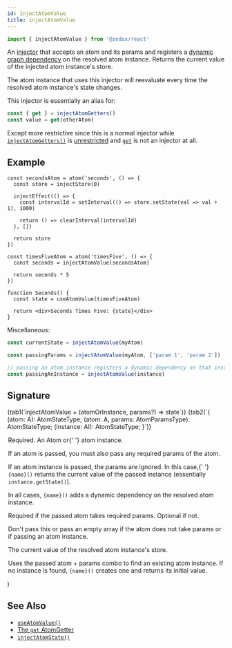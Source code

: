 ```yaml
---
id: injectAtomValue
title: injectAtomValue
---
```



```ts
import { injectAtomValue } from '@zedux/react'
```

An [injector](../glossary#injector) that accepts an atom and its params and registers a [dynamic graph dependency](../glossary#dynamic-graph-dependency) on the resolved atom instance. Returns the current value of the injected atom instance's store.

The atom instance that uses this injector will reevaluate every time the resolved atom instance's state changes.

This injector is essentially an alias for:

```ts
const { get } = injectAtomGetters()
const value = get(otherAtom)
```

Except more restrictive since this is a normal injector while [`injectAtomGetters()`](injectAtomGetters) is [unrestricted](../glossary#unrestricted-injector) and [`get`](../types/AtomGetters#get) is not an injector at all.

## Example

```tsx live ecosystemId=injectAtomValue/example resultVar=Seconds
const secondsAtom = atom('seconds', () => {
  const store = injectStore(0)

  injectEffect(() => {
    const intervalId = setInterval(() => store.setState(val => val + 1), 1000)

    return () => clearInterval(intervalId)
  }, [])

  return store
})

const timesFiveAtom = atom('timesFive', () => {
  const seconds = injectAtomValue(secondsAtom)

  return seconds * 5
})

function Seconds() {
  const state = useAtomValue(timesFiveAtom)

  return <div>Seconds Times Five: {state}</div>
}
```

Miscellaneous:

```ts
const currentState = injectAtomValue(myAtom)

const passingParams = injectAtomValue(myAtom, ['param 1', 'param 2'])

// passing an atom instance registers a dynamic dependency on that instance
const passingAnInstance = injectAtomValue(instance)
```

## Signature

<Tabs>
  {tab1(`injectAtomValue = (atomOrInstance, params?) => state`)}
  {tab2(`{
  <A extends ParamlessAtom>(atom: A): AtomStateType<A>;
  <A extends AnyAtom>(atom: A, params: AtomParamsType<A>): AtomStateType<A>;
  <AI extends AnyAtomInstance>(instance: AI): AtomStateType<AI>;
}`)}
</Tabs>

  <Legend>
    <Item name="atomOrInstance">
      <p>
        Required. An <Link to="../classes/Atom">Atom</Link> or{' '}
        <Link to="../classes/AtomInstance">atom instance</Link>.
      </p>
      <p>
        If an atom is passed, you must also pass any required params of the
        atom.
      </p>
      <p>
        If an atom instance is passed, the params are ignored. In this case,{' '}
        <code>{name}()</code> returns the current value of the passed instance
        (essentially <code>instance.getState()</code>).
      </p>
      <p>
        In all cases, <code>{name}()</code> adds a dynamic dependency on the
        resolved atom instance.
      </p>
    </Item>
    <Item name="params">
      <p>Required if the passed atom takes required params. Optional if not.</p>
      <p>
        Don't pass this or pass an empty array if the atom does not take params
        or if passing an atom instance.
      </p>
    </Item>
    <Item name="Returns">
      <p>The current value of the resolved atom instance's store.</p>
      <p>
        Uses the passed atom + params combo to find an existing atom instance.
        If no instance is found, <code>{name}()</code> creates one and returns
        its initial value.
      </p>
    </Item>
  </Legend>
)

<InjectAtomValueLegend />

## See Also

- [`useAtomValue()`](../hooks/useAtomValue)
- [The `get` AtomGetter](../types/AtomGetters#get)
- [`injectAtomState()`](injectAtomState)
